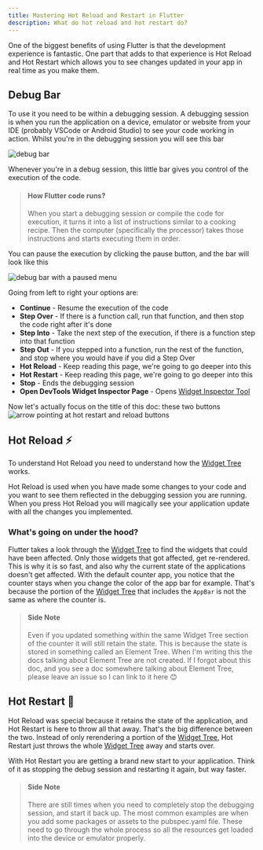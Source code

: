 ```yaml
---
title: Mastering Hot Reload and Restart in Flutter
description: What do hot reload and hot restart do?
---
```


One of the biggest benefits of using Flutter is that the development experience is fantastic. One part that adds to that experience is Hot Reload and Hot Restart which allows you to see changes updated in your app in real time as you make them.

## Debug Bar
To use it you need to be within a debugging session. A debugging session is when you run the application on a device, emulator or website from your IDE (probably VSCode or Android Studio) to see your code working in action. Whilst you're in the debugging session you will see this bar 

![debug bar](/images/flutter_hot_reload_1.png)

Whenever you're in a debug session, this little bar gives you control of the execution of the code. 

> #### How Flutter code runs?
> When you start a debugging session or compile the code for execution, it turns it into a list of instructions similar to a cooking recipe. Then the computer (specifically the processor) takes those instructions and starts executing them in order.

You can pause the execution by clicking the pause button, and the bar will look like this

![debug bar with a paused menu](/images/flutter_hot_reload_2.png)

Going from left to right your options are:
* **Continue** - Resume the execution of the code
* **Step Over** - If there is a function call, run that function, and then stop the code right after it's done
* **Step Into** - Take the next step of the execution, if there is a function step into that function
* **Step Out** - If you stepped into a function, run the rest of the function, and stop where you would have if you did a Step Over
* **Hot Reload** - Keep reading this page, we're going to go deeper into this
* **Hot Restart** - Keep reading this page, we're going to go deeper into this
* **Stop** - Ends the debugging session
* **Open DevTools Widget Inspector Page** - Opens <a href="/flutter/devtools">Widget Inspector Tool</a>

Now let's actually focus on the title of this doc: these two buttons
![arrow pointing at hot restart and reload buttons](/images/flutter_hot_reload_3.png)

## Hot Reload ⚡️
To understand Hot Reload you need to understand how the <a href="/flutter/widget-tree">Widget Tree</a> works. 

Hot Reload is used when you have made some changes to your code and you want to see them reflected in the debugging session you are running. When you press Hot Reload you will magically see your application update with all the changes you implemented. 

### What's going on under the hood?
Flutter takes a look through the <a href="/flutter/widget-tree">Widget Tree</a> to find the widgets that could have been affected. Only those widgets that got affected, get re-rendered. This is why it is so fast, and also why the current state of the applications doesn't get affected. With the default counter app, you notice that the counter stays when you change the color of the app bar for example. That's because the portion of the <a href="/flutter/widget-tree">Widget Tree</a> that includes the `AppBar` is not the same as where the counter is.

> #### Side Note
> Even if you updated something within the same Widget Tree section of the counter it will still retain the state. This is because the state is stored in something called an Element Tree. When I'm writing this the docs talking about Element Tree are not created. If I forgot about this doc, and you see a doc somewhere talking about Element Tree, please leave an issue so I can link to it here 😊

## Hot Restart 🔄
Hot Reload was special because it retains the state of the application, and Hot Restart is here to throw all that away. That's the big difference between the two. Instead of only rerendering a portion of the <a href="/flutter/widget-tree">Widget Tree</a>, Hot Restart just throws the whole <a href="/flutter/widget-tree">Widget Tree</a> away and starts over. 

With Hot Restart you are getting a brand new start to your application. Think of it as stopping the debug session and restarting it again, but way faster. 

> #### Side Note
> There are still times when you need to completely stop the debugging session, and start it back up. The most common examples are when you add some packages or assets to the pubspec.yaml file. These need to go through the whole process so all the resources get loaded into the device or emulator properly.
